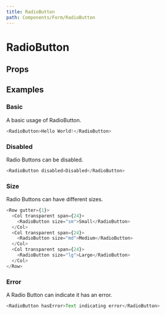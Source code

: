 ```yaml
---
title: RadioButton
path: Components/Form/RadioButton
---
```



# RadioButton

<Description of="RadioButton" />

## Props

<Props of="RadioButton" />

## Examples

### Basic

A basic usage of RadioButton.

```js live
<RadioButton>Hello World!</RadioButton>
```

### Disabled

Radio Buttons can be disabled.

```js live
<RadioButton disabled>Disabled</RadioButton>
```

### Size

Radio Buttons can have different sizes.

```js live
<Row gutter={1}>
  <Col transparent span={24}>
    <RadioButton size="sm">Small</RadioButton>
  </Col>
  <Col transparent span={24}>
    <RadioButton size="md">Medium</RadioButton>
  </Col>
  <Col transparent span={24}>
    <RadioButton size="lg">Large</RadioButton>
  </Col>
</Row>
```

### Error

A Radio Button can indicate it has an error.

```js live
<RadioButton hasError>Text indicating error</RadioButton>
```
